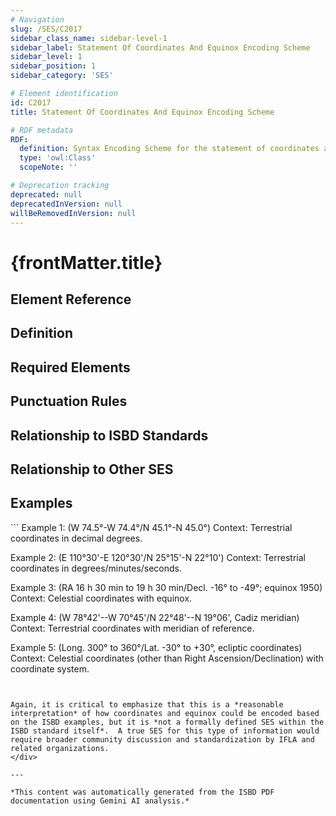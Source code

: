 ```yaml
---
# Navigation
slug: /SES/C2017
sidebar_class_name: sidebar-level-1
sidebar_label: Statement Of Coordinates And Equinox Encoding Scheme
sidebar_level: 1
sidebar_position: 1
sidebar_category: 'SES'

# Element identification
id: C2017
title: Statement Of Coordinates And Equinox Encoding Scheme

# RDF metadata
RDF:
  definition: Syntax Encoding Scheme for the statement of coordinates and equinox.
  type: 'owl:Class'
  scopeNote: ''

# Deprecation tracking
deprecated: null
deprecatedInVersion: null
willBeRemovedInVersion: null
---
```


# {frontMatter.title}

## Element Reference
<ElementReference frontMatter={frontMatter} />

## Definition

<div className="guid">

</div>

## Required Elements

<div className="guid">

</div>

## Punctuation Rules

<div className="guid">

</div>

## Relationship to ISBD Standards

<div className="guid">

</div>

## Relationship to Other SES

<div className="guid">

</div>

## Examples

<div className="stip">
```
Example 1: (W 74.5°-W 74.4°/N 45.1°-N 45.0°)
Context: Terrestrial coordinates in decimal degrees.

Example 2: (E 110°30'-E 120°30'/N 25°15'-N 22°10')
Context: Terrestrial coordinates in degrees/minutes/seconds.

Example 3: (RA 16 h 30 min to 19 h 30 min/Decl. -16° to -49°; equinox 1950)
Context: Celestial coordinates with equinox.

Example 4: (W 78°42'--W 70°45'/N 22°48'--N 19°06', Cadiz meridian)
Context: Terrestrial coordinates with meridian of reference.

Example 5: (Long. 300° to 360°/Lat. -30° to +30°, ecliptic coordinates)
Context: Celestial coordinates (other than Right Ascension/Declination) with coordinate system.
```


Again, it is critical to emphasize that this is a *reasonable interpretation* of how coordinates and equinox could be encoded based on the ISBD examples, but it is *not a formally defined SES within the ISBD standard itself*.  A true SES for this type of information would require broader community discussion and standardization by IFLA and related organizations.
</div>

---

*This content was automatically generated from the ISBD PDF documentation using Gemini AI analysis.*
